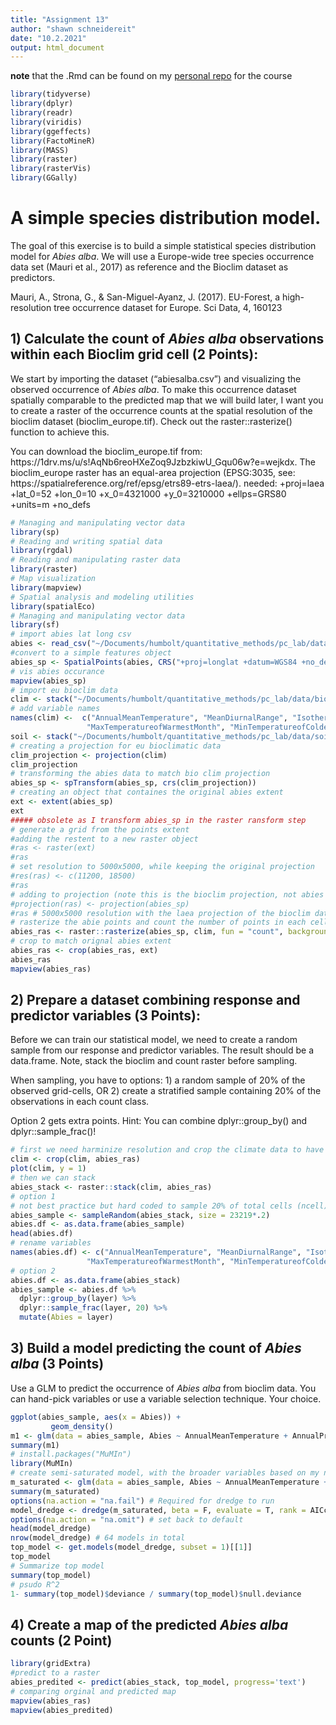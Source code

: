 ```yaml
---
title: "Assignment 13"
author: "shawn schneidereit"
date: "10.2.2021"
output: html_document
---
```


**note** that the .Rmd can be found on my [personal repo](https://github.com/schneidereits/Quantitative_Methods_HU/tree/main/assignments) for the course

```r
library(tidyverse)
library(dplyr)
library(readr)
library(viridis)
library(ggeffects)
library(FactoMineR)
library(MASS)
library(raster)
library(rasterVis)
library(GGally)
```


# A simple species distribution model.

The goal of this exercise is to build a simple statistical species distribution model for *Abies alba*. We will use a  Europe-wide tree species occurrence data set (Mauri et al., 2017) as reference and the Bioclim dataset as predictors.

Mauri, A., Strona, G., & San-Miguel-Ayanz, J. (2017). EU-Forest, a high-resolution tree occurrence dataset for Europe. Sci Data, 4, 160123


## 1) Calculate the count of *Abies alba* observations within each Bioclim grid cell (2 Points): 

We start by importing the dataset ("abiesalba.csv") and visualizing the observed occurrence of *Abies alba*. To make  this occurrence dataset spatially comparable to the predicted map that we will build later, I want you to create a raster of the occurrence counts at the spatial resolution of the bioclim dataset (bioclim_europe.tif). Check out the raster::rasterize() function to achieve this.

You can download the bioclim_europe.tif from: https://1drv.ms/u/s!AqNb6reoHXeZoq9JzbzkiwU_Gqu06w?e=wejkdx. The bioclim_europe raster has an equal-area projection (EPSG:3035, see: https://spatialreference.org/ref/epsg/etrs89-etrs-laea/). 
needed:
+proj=laea +lat_0=52 +lon_0=10 +x_0=4321000 +y_0=3210000 +ellps=GRS80 +units=m +no_defs 


```r
# Managing and manipulating vector data
library(sp)
# Reading and writing spatial data
library(rgdal)
# Reading and manipulating raster data
library(raster)
# Map visualization
library(mapview)
# Spatial analysis and modeling utilities
library(spatialEco)
# Managing and manipulating vector data
library(sf)
# import abies lat long csv
abies <- read_csv("~/Documents/humbolt/quantitative_methods/pc_lab/data/abiesalba.csv")
#convert to a simple features object
abies_sp <- SpatialPoints(abies, CRS("+proj=longlat +datum=WGS84 +no_defs +ellps=WGS84 +towgs84=0,0,0"))
# vis abies occurance
mapview(abies_sp)
# import eu bioclim data
clim <- stack("~/Documents/humbolt/quantitative_methods/pc_lab/data/bioclim_europe.tif")
# add variable names
names(clim) <-  c("AnnualMeanTemperature", "MeanDiurnalRange", "Isothermality", "TemperatureSeasonality",
                 "MaxTemperatureofWarmestMonth", "MinTemperatureofColdestMonth", "TemperatureAnnualRange", "MeanTemperatureofWettestQuarter", "MeanTemperatureofDriestQuarter", "MeanTemperatureofWarmestQuarter", "MeanTemperatureofColdestQuarter", "AnnualPrecipitation", "PrecipitationofWettestMonth", "PrecipitationofDriestMonth", "PrecipitationSeasonality", "PrecipitationofWettestQuarter", "PrecipitationofDriestQuarter", "PrecipitationofWarmestQuarter", "PrecipitationofColdestQuarter")
soil <- stack("~/Documents/humbolt/quantitative_methods/pc_lab/data/soil_europe_laea_10x10km.tif")
# creating a projection for eu bioclimatic data
clim_projection <- projection(clim)
clim_projection 
# transforming the abies data to match bio clim projection 
abies_sp <- spTransform(abies_sp, crs(clim_projection))
# creating an object that containes the original abies extent
ext <- extent(abies_sp)
ext
##### obsolete as I transform abies_sp in the raster ransform step
# generate a grid from the points extent
#adding the restent to a new raster object
#ras <- raster(ext)
#ras 
# set resolution to 5000x5000, while keeping the original projection
#res(ras) <- c(11200, 18500)
#ras
# adding to projection (note this is the bioclim projection, not abies anymore)
#projection(ras) <- projection(abies_sp)
#ras # 5000x5000 resolution with the laea projection of the bioclim data
# rasterize the abie points and count the number of points in each cell
abies_ras <- raster::rasterize(abies_sp, clim, fun = "count", background = 0)
# crop to match orignal abies extent 
abies_ras <- crop(abies_ras, ext)
abies_ras
mapview(abies_ras)
```

## 2) Prepare a dataset combining response and predictor variables (3 Points): 

Before we can train our statistical model, we need to create a random sample from our response and predictor variables. The result should be a data.frame. Note, stack the bioclim and count raster before sampling. 

When sampling, you have to options: 1) a random sample of 20% of the observed grid-cells, OR 2) create a stratified sample containing 20% of the observations in each count class.

Option 2 gets extra points. Hint: You can combine dplyr::group_by() and dplyr::sample_frac()!

```r
# first we need harminize resolution and crop the climate data to have the same extent
clim <- crop(clim, abies_ras)
plot(clim, y = 1)
# then we can stack 
abies_stack <- raster::stack(clim, abies_ras)
# option 1
# not best practice but hard coded to sample 20% of total cells (ncell)
abies_sample <- sampleRandom(abies_stack, size = 23219*.2)
abies.df <- as.data.frame(abies_sample) 
head(abies.df)
# rename variables 
names(abies.df) <- c("AnnualMeanTemperature", "MeanDiurnalRange", "Isothermality", "TemperatureSeasonality",
                 "MaxTemperatureofWarmestMonth", "MinTemperatureofColdestMonth", "TemperatureAnnualRange", "MeanTemperatureofWettestQuarter", "MeanTemperatureofDriestQuarter", "MeanTemperatureofWarmestQuarter", "MeanTemperatureofColdestQuarter", "AnnualPrecipitation", "PrecipitationofWettestMonth", "PrecipitationofDriestMonth", "PrecipitationSeasonality", "PrecipitationofWettestQuarter", "PrecipitationofDriestQuarter", "PrecipitationofWarmestQuarter", "PrecipitationofColdestQuarter", "Abies")
# option 2
abies.df <- as.data.frame(abies_stack)
abies_sample <- abies.df %>% 
  dplyr::group_by(layer) %>% 
  dplyr::sample_frac(layer, 20) %>% 
  mutate(Abies = layer)
```

## 3) Build a model predicting the count of *Abies alba* (3 Points)

Use a GLM to predict the occurrence of *Abies alba* from bioclim data. You can hand-pick variables or use a variable selection technique. Your choice.

```r
ggplot(abies_sample, aes(x = Abies)) +
         geom_density()
m1 <- glm(data = abies_sample, Abies ~ AnnualMeanTemperature + AnnualPrecipitation, family = "poisson")
summary(m1)
# install.packages("MuMIn")
library(MuMIn)
# create semi-saturated model, with the broader variables based on my novice guess, I a priori think will be more relavent
m_saturated <- glm(data = abies_sample, Abies ~ AnnualMeanTemperature + Isothermality + TemperatureSeasonality + TemperatureAnnualRange + AnnualPrecipitation + PrecipitationSeasonality, family = "poisson")
summary(m_saturated)
options(na.action = "na.fail") # Required for dredge to run
model_dredge <- dredge(m_saturated, beta = F, evaluate = T, rank = AICc)
options(na.action = "na.omit") # set back to default
head(model_dredge)
nrow(model_dredge) # 64 models in total
top_model <- get.models(model_dredge, subset = 1)[[1]]
top_model
# Summarize top model
summary(top_model)
# psudo R^2
1- summary(top_model)$deviance / summary(top_model)$null.deviance
```

## 4) Create a map of the predicted *Abies alba* counts (2 Point)


```r
library(gridExtra)
#predict to a raster
abies_predited <- predict(abies_stack, top_model, progress='text')
# comparing orginal and predicted map
mapview(abies_ras)
mapview(abies_predited)
```